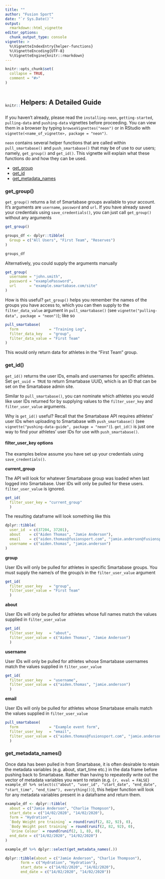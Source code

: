 ```yaml
---
title: ""
author: "Fusion Sport"
date: "`r Sys.Date()`"
output: 
  rmarkdown::html_vignette
editor_options:
  chunk_output_type: console
vignette: >
  %\VignetteIndexEntry{helper-functions}
  %\VignetteEncoding{UTF-8}
  %\VignetteEngine{knitr::rmarkdown}
---
```


```r
knitr::opts_chunk$set(
  collapse = TRUE,
  comment = "#>"
)
```

<style>
.column-left{
float: left;
width: 10%;
text-align: left;
}
.column-right{
float: left;
width: 80%;
text-align: left;
}
</style>

<div class = "row">
<div class = "column-left">
<br>
```r
knitr::include_graphics("fusion_logo.png")
```
</div>
<div class = "column-right">
## Helpers: A Detailed Guide
</div>
</div>
<br><br><br><br>

If you haven't already, please read the `installing-neon`, `getting-started`, `pulling-data` and `pushing-data` vignettes before proceeding. You can view them in a browser by typing `browseVignettes("neon")` or in RStudio with `vignette(<name_of_vignette>, package = "neon")`.

`neon` contains several helper functions that are called within `pull_smartabase()` and `push_smartabase()` that may be of use to our users; namely, `get_group()` and `get_id()`. This vignette will explain what these functions do and how they can be used.

  * [get_group](#get_group)
  * [get_id](#get_id)
  * [get_metadata_names](#get_metadata_names)
  
### get_group() {#get_group}

`get_group()` returns a list of Smartabase groups available to your account. It's arguments are `username`, `password` and `url`. If you have already saved your credentials using `save_credentials()`, you can just call `get_group()` without any arguments

```r
get_group()
```

```r
groups_df <- dplyr::tibble(
  Group = c("All Users", "First Team", "Reserves")
)

groups_df
```

Alternatively, you could supply the arguments manually

```r
get_group(
  username = "john.smith",
  password = "examplePassword",
  url      = "example.smartabase.com/site"
)
```

How is this useful? `get_group()` helps you remember the names of the groups you have access to, which you can then supply to the `filter_data_value` argument in `pull_smartabase()` (see `vignette("pulling-data", package = "neon")`); like so 

```r
pull_smartabase(
  form              = "Training Log",
  filter_data_key   = "group",
  filter_data_value = "First Team"
)
```

This would only return data for athletes in the "First Team" group.

### get_id() {#get_id}

`get_id()` returns the user IDs, emails and usernames for specific athletes. Set `get_uuid = TRUE` to return Smartabase UUID, which is an ID that can be set on the Smartabase admin site. 

Similar to `pull_smartabase()`, you can nominate which athletes you would like user IDs returned for by supplying values to the `filter_user_key` and `filter_user_value` arguments. 

Why is `get_id()` useful? Recall that the Smartabase API requires athletes' user IDs when uploading to Smartabase with `push_smartabase()` (see `vignette("pushing-data-guide", package = "neon")`). `get_id()` is just one way to find your athletes' user IDs for use with `push_smartabase()`.

#### filter_user_key options

The examples below assume you have set up your credentials using `save_credentials()`.

**current_group**

The API will look for whatever Smartabase group was loaded when last logged into Smartabase. User IDs will only be pulled for these users. `filter_user_value` is ignored.

```r
get_id(
  filter_user_key = "current_group"
  )
```

The resulting dataframe will look something like this

```r
dplyr::tibble(
  user_id  = c(37204, 37201),
  about    = c("Aiden Thomas", "Jamie Anderson"),
  email    = c("aiden.thomas@fusionsport.com", "jamie.anderson@fusionsport.com"),
  username = c("aiden.thomas", "jamie.anderson")
)
```

**group**

User IDs will only be pulled for athletes in specific Smartabase groups. You must supply the name/s of the group/s in the `filter_user_value` argument

```r
get_id(
  filter_user_key   = "group",
  filter_user_value = "First Team"
  )
```

**about**

User IDs will only be pulled for athletes whose full names match the values supplied in `filter_user_value`

```r
get_id(
  filter_user_key   = "about",
  filter_user_value = c("Aiden Thomas", "Jamie Anderson")
  )
```

**username**

User IDs will only be pulled for athletes whose Smartabase usernames match the values supplied in `filter_user_value`

```r
get_id(
  filter_user_key   = "username",
  filter_user_value = c("aiden.thomas", "jamie.anderson")
  )
```

**email**

User IDs will only be pulled for athletes whose Smartabase emails match the values supplied in `filter_user_value`

```r
pull_smartabase(
  form              = "Example event form",
  filter_user_key   = "email",
  filter_user_value = c("aiden.thomas@fusionsport.com", "jamie.anderson@fusionsport.com")
  )
```

### get_metadata_names() {#get_metadata_names}

Once data has been pulled in from Smartabase, it is often desirable to retain the metadata variables (e.g. about, start_time etc.) in the data frame before pushing back to Smartabase. Rather than having to repeatedly write out the vector of metadata variables you want to retain (e.g. `{r, eval = FALSE} example_df %>% select(c("about", "user_id", "start_date", "end_date", "start_time", "end_time"), everything())`), this helper function will look for any metadata variables present in a dataframe and return them.

```r
example_df <- dplyr::tibble(
  about = c("Jamie Anderson", "Charlie Thompson"),
  start_date = c("14/02/2020", "14/02/2020"),
  form = "Hydration",
  `Body Weight pre training` = round(runif(2, 82, 92), 0),
  `Body Weight post training` = round(runif(2, 82, 92), 0),
  `Urine Colour` = round(runif(2, 1, 8), 0),
  end_date = c("14/02/2020", "14/02/2020")
)

example_df %>% dplyr::select(get_metadata_names(.))
```

```r
dplyr::tibble(about = c("Jamie Anderson", "Charlie Thompson"),
       form = c("Hydration", "Hydration"),
       start_date = c("14/02/2020", "14/02/2020"),
       end_date = c("14/02/2020", "14/02/2020"))
```

